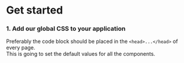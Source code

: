 
<Meta title="Web/Get started" />

# Get started

### 1. Add our global CSS to your application
Preferably the code block should be placed in the `<head>...</head>` of every page. \
This is going to set the default values for all the components.

<Source language="html" code={generateWebGlobalStyles()} />
